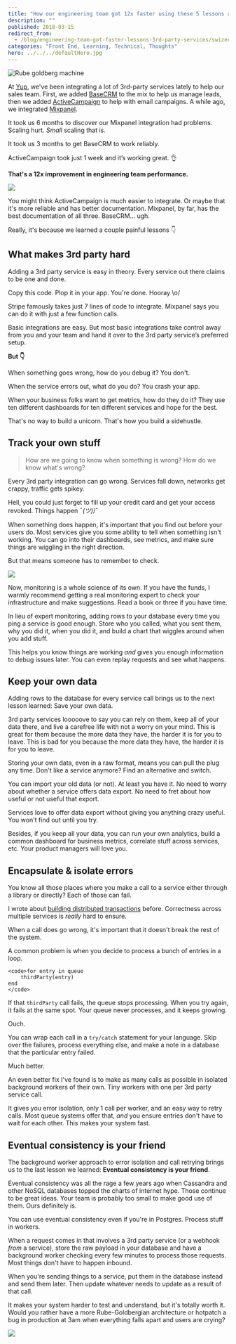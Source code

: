 ```yaml
---
title: "How our engineering team got 12x faster using these 5 lessons about integrating 3rd-party services"
description: ""
published: 2018-03-15
redirect_from:
  - /blog/engineering-team-got-faster-lessons-3rd-party-services/swizec/8283
categories: "Front End, Learning, Technical, Thoughts"
hero: ../../../defaultHero.jpg
---
```


![Rube goldberg machine](./img/media-mYqaRkXyoGbcY-giphy.gif)

At [Yup](https://www.yup.com), we've been integrating a lot of 3rd-party services lately to help our sales team. First, we added [BaseCRM](https://getbase.com/) to the mix to help us manage leads, then we added [ActiveCampaign](https://www.activecampaign.com/) to help with email campaigns. A while ago, we integrated [Mixpanel](https://mixpanel.com/).

It took us 6 months to discover our Mixpanel integration had problems. Scaling hurt. _Small_ scaling that is.

It took us 3 months to get BaseCRM to work reliably.

ActiveCampaign took just 1 week and it’s working great. 👌

**That's a 12x improvement in engineering team performance.**

![](./img/media-CDJo4EgHwbaPS-giphy.gif)

You might think ActiveCampaign is much easier to integrate. Or maybe that it's more reliable and has better documentation. Mixpanel, by far, has the best documentation of all three. BaseCRM… ugh.

Really, it's because we learned a couple painful lessons 👇

## What makes 3rd party hard

Adding a 3rd party service is easy in theory. Every service out there claims to be one and done.

Copy this code. Plop it in your app. You're done. Hooray \\o/

Stripe famously takes just 7 lines of code to integrate. Mixpanel says you can do it with just a few function calls.

Basic integrations are easy. But most basic integrations take control away from you and your team and hand it over to the 3rd party service’s preferred setup.

**But 👇**

When something goes wrong, how do you debug it? You don't.

When the service errors out, what do you do? You crash your app.

When your business folks want to get metrics, how do they do it? They use ten different dashboards for ten different services and hope for the best.

That's no way to build a unicorn. That's how you build a sidehustle.

## Track your own stuff

> How are we going to know when something is wrong? How do we know what's wrong?

Every 3rd party integration can go wrong. Services fall down, networks get crappy, traffic gets spikey.

Hell, you could just forget to fill up your credit card and get your access revoked. Things happen ¯*(ツ)*/¯

When something does happen, it's important that you find out before your users do. Most services give you some ability to tell when something isn't working. You can go into their dashboards, see metrics, and make sure things are wiggling in the right direction.

But that means someone has to remember to check.

![](./img/media-5fBH6zc5cLWMCWrISHK-giphy.gif)

Now, monitoring is a whole science of its own. If you have the funds, I warmly recommend getting a real monitoring expert to check your infrastructure and make suggestions. Read a book or three if you have time.

In lieu of expert monitoring, adding rows to your database every time you ping a service is good enough. Store who you called, what you sent them, why you did it, when you did it, and build a chart that wiggles around when you add stuff.

This helps you know things are working _and_ gives you enough information to debug issues later. You can even replay requests and see what happens.

## Keep your own data

Adding rows to the database for every service call brings us to the next lesson learned: Save your own data.

3rd party services looooove to say you can rely on them, keep all of your data there, and live a carefree life with not a worry on your mind. This is great for them because the more data they have, the harder it is for you to leave. This is bad for you because the more data they have, the harder it is for you to leave.

Storing your own data, even in a raw format, means you can pull the plug any time. Don't like a service anymore? Find an alternative and switch.

You can import your old data (or not). At least you have it. No need to worry about whether a service offers data export. No need to fret about how useful or not useful that export.

Services love to offer data export without giving you anything crazy useful. You won't find out until you try.

Besides, if you keep all your data, you can run your own analytics, build a common dashboard for business metrics, correlate stuff across services, etc. Your product managers will love you.

## Encapsulate & isolate errors

You know all those places where you make a call to a service either through a library or directly? Each of those can fail.

I wrote about [building distributed transactions](https://swizec.com/blog/always-put-side-effects-last/swizec/8057) before. Correctness across multiple services is _really_ hard to ensure.

When a call does go wrong, it's important that it doesn't break the rest of the system.

A common problem is when you decide to process a bunch of entries in a loop.

```undefined
<code>for entry in queue
    thirdParty(entry)
end
</code>
```

If that `thirdParty` call fails, the queue stops processing. When you try again, it fails at the same spot. Your queue never processes, and it keeps growing.

Ouch.

You can wrap each call in a `try/catch` statement for your language. Skip over the failures, process everything else, and make a note in a database that the particular entry failed.

Much better.

An even better fix I've found is to make as many calls as possible in isolated background workers of their own. Tiny workers with one per 3rd party service call.

It gives you error isolation, only 1 call per worker, and an easy way to retry calls. Most queue systems offer that, _and_ you ensure entries don't have to wait for each other. This makes your system fast.

## Eventual consistency is your friend

The background worker approach to error isolation and call retrying brings us to the last lesson we learned: **Eventual consistency is your friend**.

Eventual consistency was all the rage a few years ago when Cassandra and other NoSQL databases topped the charts of internet hype. Those continue to be great ideas. Your team is probably too small to make good use of them. Ours definitely is.

You can use eventual consistency even if you're in Postgres. Process stuff in workers.

When a request comes in that involves a 3rd party service (or a webhook _from_ a service), store the raw payload in your database and have a background worker checking every few minutes to process those requests. Most things don't have to happen inbound.

When you're sending things to a service, put them in the database instead and send them later. Then update whatever needs to update as a result of that call.

It makes your system harder to test and understand, but it's totally worth it. Would you rather have a more Rube-Goldbergian architecture or hotpatch a bug in production at 3am when everything falls apart and users are crying?

![](./img/media-TfItZ1HqJCTza-giphy.gif)
